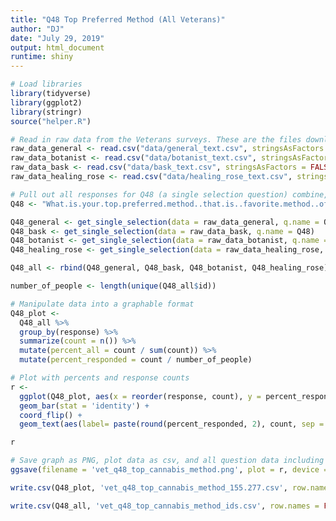 ```yaml
---
title: "Q48 Top Preferred Method (All Veterans)"
author: "DJ"
date: "July 29, 2019"
output: html_document
runtime: shiny
---
```


```r
# Load libraries
library(tidyverse)
library(ggplot2)
library(stringr)
source("helper.R")
```

```r
# Read in raw data from the Veterans surveys. These are the files downloaded from survey monkey saved as a .csv
raw_data_general <- read.csv("data/general_text.csv", stringsAsFactors = FALSE)
raw_data_botanist <- read.csv("data/botanist_text.csv", stringsAsFactors = FALSE)
raw_data_bask <- read.csv("data/bask_text.csv", stringsAsFactors = FALSE)
raw_data_healing_rose <- read.csv("data/healing_rose_text.csv", stringsAsFactors = FALSE)
```

```r
# Pull out all responses for Q48 (a single selection question) combine, then determine 'question n'
Q48 <- "What.is.your.top.preferred.method..that.is..favorite.method..of.using.cannabis...Please.select.one."

Q48_general <- get_single_selection(data = raw_data_general, q.name = Q48)
Q48_bask <- get_single_selection(data = raw_data_bask, q.name = Q48)
Q48_botanist <- get_single_selection(data = raw_data_botanist, q.name = Q48)
Q48_healing_rose <- get_single_selection(data = raw_data_healing_rose, q.name = Q48)

Q48_all <- rbind(Q48_general, Q48_bask, Q48_botanist, Q48_healing_rose)

number_of_people <- length(unique(Q48_all$id))
```

```r
# Manipulate data into a graphable format
Q48_plot <- 
  Q48_all %>%
  group_by(response) %>%
  summarize(count = n()) %>%
  mutate(percent_all = count / sum(count)) %>%
  mutate(percent_responded = count / number_of_people)
```

```r
# Plot with percents and response counts
r <- 
  ggplot(Q48_plot, aes(x = reorder(response, count), y = percent_responded)) +
  geom_bar(stat = 'identity') +
  coord_flip() +
  geom_text(aes(label= paste(round(percent_responded, 2), count, sep = "***")))

r
```

```r
# Save graph as PNG, plot data as csv, and all question data including response IDs as csv (save question n and N at end of plot file as "_x.x")
ggsave(filename = 'vet_q48_top_cannabis_method.png', plot = r, device = 'png')

write.csv(Q48_plot, 'vet_q48_top_cannabis_method_155.277.csv', row.names = FALSE)

write.csv(Q48_all, 'vet_q48_top_cannabis_method_ids.csv', row.names = FALSE)
```
